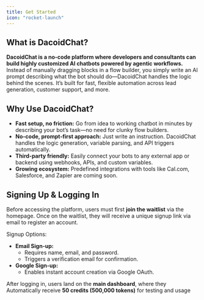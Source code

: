 ```yaml
---
title: Get Started
icon: "rocket-launch"
---
```


## What is DacoidChat?

**DacoidChat is a no-code platform where developers and consultants can build highly customized AI chatbots powered by agentic workflows.** Instead of manually dragging blocks in a flow builder, you simply write an AI prompt describing what the bot should do—DacoidChat handles the logic behind the scenes. It’s built for fast, flexible automation across lead generation, customer support, and more.

## Why Use DacoidChat?

- **Fast setup, no friction:** Go from idea to working chatbot in minutes by describing your bot’s task—no need for clunky flow builders.
- **No-code, prompt-first approach:** Just write an instruction. DacoidChat handles the logic generation, variable parsing, and API triggers automatically.
- **Third-party friendly:** Easily connect your bots to any external app or backend using webhooks, APIs, and custom variables.
- **Growing ecosystem:** Predefined integrations with tools like Cal.com, Salesforce, and Zapier are coming soon.

## Signing Up & Logging In

Before accessing the platform, users must first **join the waitlist** via the homepage. Once on the waitlist, they will receive a unique signup link via email to register an account.

Signup Options:

* **Email Sign-up:**
    * Requires name, email, and password.
    * Triggers a verification email for confirmation.
* **Google Sign-up:**
    * Enables instant account creation via Google OAuth.

After logging in, users land on the **main dashboard**, where they Automatically receive **50 credits (500,000 tokens)** for testing and usage
